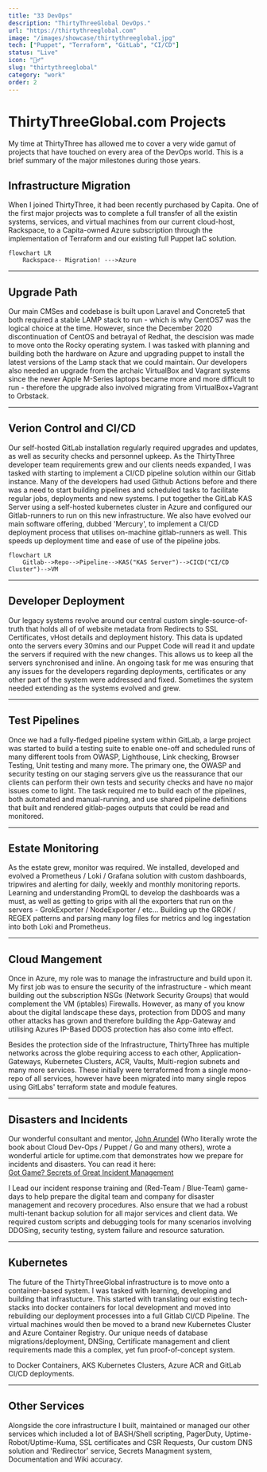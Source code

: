 ```yaml
---
title: "33 DevOps"
description: "ThirtyThreeGlobal DevOps."
url: "https://thirtythreeglobal.com"
image: "/images/showcase/thirtythreeglobal.jpg"
tech: ["Puppet", "Terraform", "GitLab", "CI/CD"]
status: "Live"
icon: "🏃‍♂️"
slug: "thirtythreeglobal"
category: "work"
order: 2
---
```


# ThirtyThreeGlobal.com Projects


My time at ThirtyThree has allowed me to cover a very wide gamut of projects that have touched on every area of the DevOps world. This is a brief summary of the major milestones during those years.

## Infrastructure Migration

When I joined ThirtyThree, it had been recently purchased by Capita. One of the first major projects was to complete a full transfer of all the existin systems, services, and virtual machines from our current cloud-host, Rackspace, to a Capita-owned Azure subscription through the implementation of Terraform and our existing full Puppet IaC solution.

```mermaid
flowchart LR
    Rackspace-- Migration! --->Azure
```

---

## Upgrade Path

Our main CMSes and codebase is built upon Laravel and Concrete5 that both required a stable LAMP stack to run - which is why CentOS7 was the logical choice at the time. However, since the December 2020 discontinuation of CentOS and betrayal of Redhat, the descision was made to move onto the Rocky operating system. 
I was tasked with planning and building both the hardware on Azure and upgrading puppet to install the latest versions of the Lamp stack that we could maintain. 
Our developers also needed an upgrade from the archaic VirtualBox and Vagrant systems since the newer Apple M-Series laptops became more and more difficult to run - therefore the upgrade also involved migrating from VirtualBox+Vagrant to Orbstack.

---

## Verion Control and CI/CD

Our self-hosted GitLab installation regularly required upgrades and updates, as well as security checks and personnel upkeep.
As the ThirtyThree developer team requirements grew and our clients needs expanded, I was tasked with starting to implement a CI/CD pipeline solution within our Gitlab instance. Many of the developers had used Github Actions before and there was a need to start building pipelines and scheduled tasks to facilitate regular jobs, deployments and new systems. 
I put together the GitLab KAS Server using a self-hosted kubernetes cluster in Azure and configured our Gitlab-runners to run on this new infrastructure. We also have evolved our main software offering, dubbed 'Mercury', to implement a CI/CD deployment process that utilises on-machine gitlab-runners as well. This speeds up deployment time and ease of use of the pipeline jobs.

```mermaid
flowchart LR
    Gitlab-->Repo-->Pipeline-->KAS("KAS Server")-->CICD("CI/CD Cluster")-->VM

```

---

## Developer Deployment

Our legacy systems revolve around our central custom single-source-of-truth that holds all of of website metadata from Redirects to SSL Certificates, vHost details and deployment history.
This data is updated onto the servers every 30mins and our Puppet Code will read it and update the servers if required with the new changes. This allows us to keep all the servers synchronised and inline. An ongoing task for me was ensuring that any issues for the developers regarding deployments, certificates or any other part of the system were addressed and fixed. Sometimes the system needed extending as the systems evolved and grew.

---

## Test Pipelines
Once we had a fully-fledged pipeline system within GitLab, a large project was started to build a testing suite to enable one-off and scheduled runs of many different tools from OWASP, Lighthouse, Link checking, Browser Testing, Unit testing and many more. The primary one, the OWASP and security testing on our staging servers give us the reassurance that our clients can perform their own tests and security checks and have no major issues come to light.
The task required me to build each of the pipelines, both automated and manual-running, and use shared pipeline definitions that built and rendered gitlab-pages outputs that could be read and monitored. 

---

## Estate Monitoring
As the estate grew, monitor was required. We installed, developed and evolved a Prometheus / Loki / Grafana solution with custom dashboards, tripwires and alerting for daily, weekly and monthly monitoring reports. Learning and understanding PromQL to develop the dashboards was a must, as well as getting to grips with all the exporters that run on the servers - GrokExporter / NodeExporter / etc... Building up the GROK / REGEX patterns and parsing many log files for metrics and log ingestation into both Loki and Prometheus. 

---

## Cloud Mangement
Once in Azure, my role was to manage the infrastructure and build upon it. My first job was to ensure the security of the infrastructure - which meant building out the subscription NSGs (Network Security Groups) that would complement the VM (iptables) Firewalls. However, as many of you know about the digital landscape these days, protection from DDOS and many other attacks has grown and therefore building the App-Gateway and utilising Azures IP-Based DDOS protection has also come into effect.

Besides the protection side of the Infrastructure, ThirtyThree has multiple networks across the globe requiring access to each other, Application-Gateways, Kubernetes Clusters, ACR, Vaults, Multi-region subnets and many more services. These initially were terraformed from a single mono-repo of all services, however have been migrated into many single repos using GitLabs' terraform state and module features.

---

## Disasters and Incidents
Our wonderful consultant and mentor, [John Arundel](bitfieldconsulting.com) (Who literally wrote the book about Cloud Dev-Ops / Puppet / Go and many others), wrote a wonderful article for uptime.com that demonstrates how we prepare for incidents and disasters. You can read it here: <br/>[Got Game? Secrets of Great Incident Management](https://uptime.com/blog/got-game-secrets-of-great-incident-management)

I Lead our incident response training and (Red-Team / Blue-Team) game-days to help prepare the digital team and company for disaster management and recovery procedures. Also ensure that we had a robust multi-tenant backup solution for all major services and client data. We required custom scripts and debugging tools for many scenarios involving DDOSing, security testing, system failure and resource saturation.

---

## Kubernetes
The future of the ThirtyThreeGlobal infrastructure is to move onto a container-based system. I was tasked with learning, developing and building that infrastucture. This started with translating our existing tech-stacks into docker containers for local development and moved into rebuilding our deployment processes into a full Gitlab CI/CD Pipeline. The virtual machines would then be moved to a brand new Kubernetes Cluster and Azure Container Registry. Our unique needs of database migrations/deployment, DNSing, Certificate management and client requirements made this a complex, yet fun proof-of-concept system.

to Docker Containers, AKS Kubernetes Clusters, Azure ACR and GitLab CI/CD deployments. 

---

## Other Services
Alongside the core infrastructure I built, maintained or managed our other services which included a lot of BASH/Shell scripting, PagerDuty, Uptime-Robot/Uptime-Kuma, SSL certificates and CSR Requests, Our custom DNS solution and 'Redirector' service, Secrets Managment system, Documentation and Wiki accuracy.